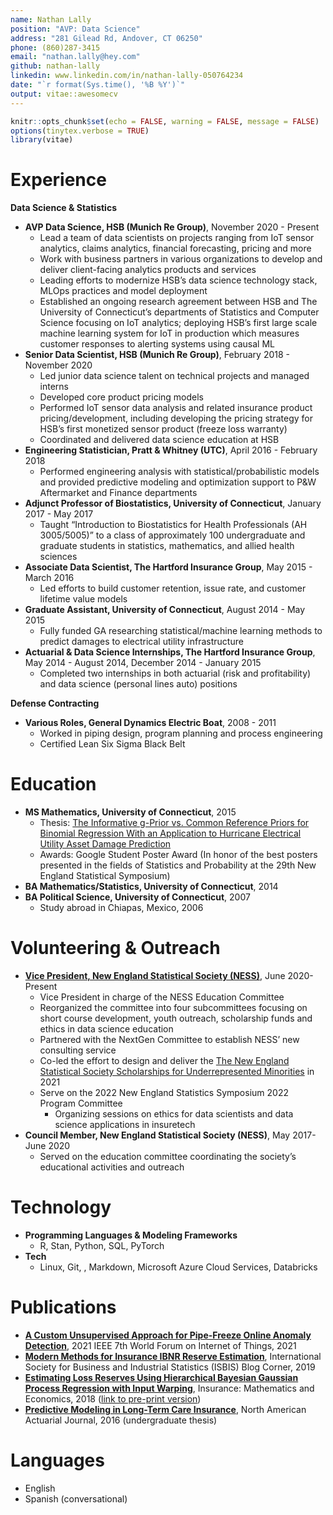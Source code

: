 ```yaml
---
name: Nathan Lally
position: "AVP: Data Science"
address: "281 Gilead Rd, Andover, CT 06250"
phone: (860)287-3415
email: "nathan.lally@hey.com"
github: nathan-lally
linkedin: www.linkedin.com/in/nathan-lally-050764234
date: "`r format(Sys.time(), '%B %Y')`"
output: vitae::awesomecv
---
```


```r
knitr::opts_chunk$set(echo = FALSE, warning = FALSE, message = FALSE)
options(tinytex.verbose = TRUE)
library(vitae)
```


# Experience

__Data Science & Statistics__

 * __AVP Data Science, HSB (Munich Re Group)__, November 2020 - Present
    * Lead a team of data scientists on projects ranging from IoT sensor analytics, claims analytics, financial forecasting, pricing and more
    * Work with business partners in various organizations to develop and deliver client-facing analytics products and services
    * Leading efforts to modernize HSB's data science technology stack, MLOps practices and model deployment
    * Established an ongoing research agreement between HSB and The University of Connecticut’s departments of Statistics and Computer Science focusing on IoT analytics; deploying HSB’s first large scale machine learning system for IoT in production which measures customer responses to alerting systems using causal ML
 * __Senior Data Scientist, HSB (Munich Re Group)__, February 2018 - November 2020
    * Led junior data science talent on technical projects and managed interns
    * Developed core product pricing models
    * Performed IoT sensor data analysis and related insurance product pricing/development, including developing the pricing strategy for HSB's first monetized sensor product (freeze loss warranty)
    * Coordinated and delivered data science education at HSB
 * __Engineering Statistician, Pratt & Whitney (UTC)__, April 2016 - February 2018
     * Performed engineering analysis with statistical/probabilistic models and provided predictive modeling and optimization support to P&W Aftermarket and Finance departments
 * __Adjunct Professor of Biostatistics, University of Connecticut__, January 2017 - May 2017
     * Taught "Introduction to Biostatistics for Health Professionals (AH 3005/5005)" to a class of approximately 100 undergraduate and graduate students in statistics, mathematics, and allied health sciences
 * __Associate Data Scientist, The Hartford Insurance Group__, May 2015 - March 2016
     * Led efforts to build customer retention, issue rate, and customer lifetime value models
 * __Graduate Assistant, University of Connecticut__, August 2014 - May 2015
     * Fully funded GA researching statistical/machine learning methods to predict damages to electrical utility infrastructure
 * __Actuarial & Data Science Internships, The Hartford Insurance Group__, May 2014 - August 2014, December 2014 - January 2015
     * Completed two internships in both actuarial (risk and profitability) and data science (personal lines auto) positions
     
__Defense Contracting__

 * __Various Roles, General Dynamics Electric Boat__, 2008 - 2011
     * Worked in piping design, program planning and process engineering
     * Certified Lean Six Sigma Black Belt
     
# Education

 * __MS Mathematics, University of Connecticut__, 2015
     * Thesis: [The Informative g-Prior vs. Common Reference Priors for Binomial Regression With an Application to Hurricane Electrical Utility Asset Damage Prediction](https://opencommons.uconn.edu/gs_theses/813/)
     * Awards: Google Student Poster Award (In honor of the best posters presented in the fields of Statistics and Probability at the 29th New England Statistical Symposium)
 * __BA Mathematics/Statistics, University of Connecticut__, 2014
 * __BA Political Science, University of Connecticut__, 2007
    * Study abroad in Chiapas, Mexico, 2006
     
# Volunteering & Outreach

 * __[Vice President, New England Statistical Society (NESS)](https://nestat.org/about/structure/)__, June 2020-Present
     * Vice President in charge of the NESS Education Committee
     * Reorganized the committee into four subcommittees focusing on short course development, youth outreach, scholarship funds and ethics in data science education
     * Partnered with the NextGen Committee to establish NESS' new consulting service
     * Co-led the effort to design and deliver the [The New England Statistical Society Scholarships for Underrepresented Minorities ](https://nextgenscholarship.nestat.org/) in 2021
     * Serve on the 2022 New England Statistics Symposium 2022 Program Committee
        * Organizing sessions on ethics for data scientists and data science applications in insuretech
 * __Council Member, New England Statistical Society (NESS)__, May 2017-June 2020
     * Served on the education committee coordinating the society’s educational activities and outreach

# Technology

 * __Programming Languages \& Modeling Frameworks__
    * R, Stan, Python, SQL, PyTorch
 * __Tech__
    * Linux, Git, \LaTeX, Markdown, Microsoft Azure Cloud Services, Databricks

# Publications
  * __[A Custom Unsupervised Approach for Pipe-Freeze Online Anomaly Detection](https://ieeexplore.ieee.org/document/9595720)__,  2021 IEEE 7th World Forum on Internet of Things, 2021
  * __[Modern Methods for Insurance IBNR Reserve Estimation](https://blogisbis.wordpress.com/2019/06/26/modern-methods-for-insurance-ibnr-reserve-estimation/)__, International Society for Business and Industrial Statistics (ISBIS) Blog Corner, 2019
  * __[Estimating Loss Reserves Using Hierarchical Bayesian Gaussian Process Regression with Input Warping](https://www.sciencedirect.com/science/article/pii/S0167668717304523)__, Insurance: Mathematics and Economics, 2018 ([link to pre-print version](https://hartman.byu.edu/files/LallyHartman_GPReserving.pdf))
  * __[Predictive Modeling in Long-Term Care Insurance](https://www.tandfonline.com/eprint/7W2dZajRvYGmTIk4t5bT/full)__, North American Actuarial Journal, 2016 (undergraduate thesis)
  
# Languages

  * English
  * Spanish (conversational)
